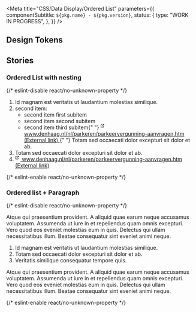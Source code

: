 
<Meta
  title="CSS/Data Display/Ordered List"
  parameters={{
    componentSubtitle: `${pkg.name} - ${pkg.version}`,
    status: {
      type: "WORK IN PROGRESS",
    },
  }}
/>

<Description markdown={readme} />

## Design Tokens

<DesignTokenDocBlock categoryName="Ordered List" viewType="table" />

## Stories

### Ordered List with nesting

<Canvas>
  {/* eslint-disable react/no-unknown-property */}
  <Story name="Ordered list">
    <ol class="denhaag-ordered-list">
      <li>Id magnam est veritatis ut laudantium molestias similique.</li>
      <li>
        second item:
        <ul class="denhaag-unordered-list denhaag-unordered-list--lower-alpha">
          <li>second item first subitem</li>
          <li>second item second subitem</li>
          <li>
            second item third subitem{" "}
            <a
              href="https://www.denhaag.nl/nl/parkeren/parkeervergunning-aanvragen.htm"
              class="denhaag-link denhaag-link--with-icon denhaag-link--with-icon-end"
            >
              <span class="denhaag-link__icon">
                <svg
                  xmlns="http://www.w3.org/2000/svg"
                  width="1em"
                  height="1em"
                  viewBox="0 0 24 24"
                  fill="none"
                  class="denhaag-icon"
                  focusable="false"
                  aria-hidden="true"
                  shape-rendering="auto"
                >
                  <path
                    d="M9.66667 1.66667C9.20643 1.66667 8.83333 1.29357 8.83333 0.833333C8.83333 0.373096 9.20643 0 9.66667 0H14.6667C14.8877 0 15.0996 0.0877975 15.2559 0.244078C15.4122 0.400358 15.5 0.61232 15.5 0.833333L15.5 5.83333C15.5 6.29357 15.1269 6.66667 14.6667 6.66667C14.2064 6.66667 13.8333 6.29357 13.8333 5.83333L13.8333 2.84518L6.08926 10.5893C5.76382 10.9147 5.23618 10.9147 4.91074 10.5893C4.58531 10.2638 4.58531 9.73618 4.91074 9.41074L12.6548 1.66667H9.66667ZM0.5 3.33333C0.5 2.41286 1.24619 1.66667 2.16667 1.66667H6.33333C6.79357 1.66667 7.16667 2.03976 7.16667 2.5C7.16667 2.96024 6.79357 3.33333 6.33333 3.33333H2.16667V13.3333H12.1667V9.16667C12.1667 8.70643 12.5398 8.33333 13 8.33333C13.4602 8.33333 13.8333 8.70643 13.8333 9.16667V13.3333C13.8333 14.2538 13.0871 15 12.1667 15H2.16667C1.24619 15 0.5 14.2538 0.5 13.3333V3.33333Z"
                    fill="currentColor"
                  />
                </svg>
              </span>
              <span class="denhaag-link__label">www.denhaag.nl/nl/parkeren/parkeervergunning-aanvragen.htm</span>
              <span class="denhaag-link__sr-only">(External link)</span>
            </a>{" "}
            Totam sed occaecati dolor excepturi sit dolor et ab.
          </li>
        </ul>
      </li>
      <li>Totam sed occaecati dolor excepturi sit dolor et ab.</li>
      <li>
        <a
          href="https://www.denhaag.nl/nl/parkeren/parkeervergunning-aanvragen.htm"
          class="denhaag-link denhaag-link--with-icon denhaag-link--with-icon-end"
        >
          <span class="denhaag-link__icon">
            <svg
              xmlns="http://www.w3.org/2000/svg"
              width="1em"
              height="1em"
              viewBox="0 0 24 24"
              fill="none"
              class="denhaag-icon"
              focusable="false"
              aria-hidden="true"
              shape-rendering="auto"
            >
              <path
                d="M9.66667 1.66667C9.20643 1.66667 8.83333 1.29357 8.83333 0.833333C8.83333 0.373096 9.20643 0 9.66667 0H14.6667C14.8877 0 15.0996 0.0877975 15.2559 0.244078C15.4122 0.400358 15.5 0.61232 15.5 0.833333L15.5 5.83333C15.5 6.29357 15.1269 6.66667 14.6667 6.66667C14.2064 6.66667 13.8333 6.29357 13.8333 5.83333L13.8333 2.84518L6.08926 10.5893C5.76382 10.9147 5.23618 10.9147 4.91074 10.5893C4.58531 10.2638 4.58531 9.73618 4.91074 9.41074L12.6548 1.66667H9.66667ZM0.5 3.33333C0.5 2.41286 1.24619 1.66667 2.16667 1.66667H6.33333C6.79357 1.66667 7.16667 2.03976 7.16667 2.5C7.16667 2.96024 6.79357 3.33333 6.33333 3.33333H2.16667V13.3333H12.1667V9.16667C12.1667 8.70643 12.5398 8.33333 13 8.33333C13.4602 8.33333 13.8333 8.70643 13.8333 9.16667V13.3333C13.8333 14.2538 13.0871 15 12.1667 15H2.16667C1.24619 15 0.5 14.2538 0.5 13.3333V3.33333Z"
                fill="currentColor"
              />
            </svg>
          </span>
          <span class="denhaag-link__label">www.denhaag.nl/nl/parkeren/parkeervergunning-aanvragen.htm</span>
          <span class="denhaag-link__sr-only">(External link)</span>
        </a>
      </li>
    </ol>
  </Story>
  {/* eslint-enable react/no-unknown-property */}
</Canvas>

### Ordered list + Paragraph

<Canvas>
  {/* eslint-disable react/no-unknown-property */}
  <Story name="Ordered list + Paragraph">
    <p class="utrecht-paragraph">
      Atque qui praesentium provident. A aliquid quae earum neque accusamus voluptatem. Assumenda ut iure in et
      repellendus quam omnis excepturi. Vero quod eos eveniet molestias eum in quis. Delectus qui ullam necessitatibus
      illum. Beatae consequatur sint eveniet animi neque.
    </p>
    <ol class="denhaag-ordered-list">
      <li>Id magnam est veritatis ut laudantium molestias similique.</li>
      <li>Totam sed occaecati dolor excepturi sit dolor et ab.</li>
      <li>Veritatis similique consequatur tempore quis.</li>
    </ol>
    <p class="utrecht-paragraph">
      Atque qui praesentium provident. A aliquid quae earum neque accusamus voluptatem. Assumenda ut iure in et
      repellendus quam omnis excepturi. Vero quod eos eveniet molestias eum in quis. Delectus qui ullam necessitatibus
      illum. Beatae consequatur sint eveniet animi neque.
    </p>
  </Story>
  {/* eslint-enable react/no-unknown-property */}
</Canvas>
